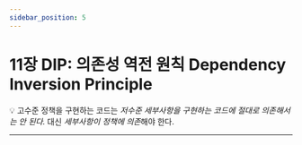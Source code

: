 ```yaml
---
sidebar_position: 5
---
```


# 11장 DIP: 의존성 역전 원칙 Dependency Inversion Principle

💡 고수준 정책을 구현하는 코드는 _저수준 세부사항을 구현하는 코드에 절대로 의존해서는 안 된다._
대신 *세부사항이 정책에 의존*해야 한다.

---
